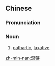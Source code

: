 {{also|泻药}}
==Chinese==
{{zh-forms|s=泻药}}

===Pronunciation===
{{zh-pron
|m=xièyào
|c=se3 joek6
|mn=sià-io̍h
|cat=n
}}

===Noun===
{{zh-noun}}

# [[cathartic]], [[laxative]]

[[zh-min-nan:瀉藥]]